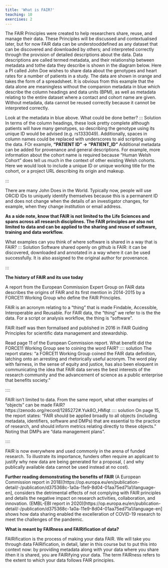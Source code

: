 ```yaml
---
title: 'What is FAIR?'
teaching: 10
exercises: 2
---
```


The FAIR Principles were created to help researchers share, reuse, and manage their data. These Principles will be discussed and contextualised later, but for now FAIR data can be understooddefined as any dataset that can be discovered and downloaded by others; and interpreted correctly through the provision of detailed descriptions about the data.
Data descriptions are called termed metadata, and their  relationship between metadata and tothe data they describe is shown in the diagram below.  Here a PI called John Doe wishes to share data about the genotypes and heart rates for a number of patients in a study.  The data are shown in orange and takes the form of a spreadsheet.  It is obvious from this example that the data alone are meaningless without the companion metadata in blue which describe the column headings and data units (BPM), as well as metadata relating to the entire dataset where a contact and cohort name are given.  Without metadata, data cannot be reused correctly because it cannot be interpreted correctly.



::: challenge
Look at the metadata in blue above.  What could be done better?
::: Solution
In terms of the column headings, these look pretty complete although patients will have many genotypes, so describing the genotype using its unique ID would be advised (e.g. rs1333049).  Additionally, spaces in column names could be replaced with underscores to aid scripting using the data.  FOr example, **“PATIENT ID” → “PATIENT_ID”**
Additional metadata can be added for provenance and general descriptions.  For example, more information about the cohort name is required because “Human Welsh Cohort” does tell us much in the context of other existing Welsh cohorts.  Here we would look to include a unique ID or unique working title for the cohort, or a project URL describing its origin and makeup.  
:::
:::

There are many John Does in the World.  Typically now, people will use ORCID IDs to uniquely identify themselves because this is a permanent ID and does not change when the details of an investigator changes, for example, when they change institution or email address.

**As a side note, know that FAIR is not limited to the Life Sciences and spans across all research disciplines. The FAIR principles are also not limited to data and can be applied to the sharing and reuse of software, training and data workflow.**

::: challenge
What examples can you think of where software is shared in a way that is FAIR?
::: Solution
Software shared openly on github is FAIR: it can be discovered, downloaded and annotated in a way where it can be used successfully.  It is also assigned to the original author for provenance.
:::
:::


**The history of FAIR and its use today**

A report from the European Commission Expert Group on FAIR data describes the origins of FAIR and its first mention in 2014-2015 by a FORCE11 Working Group who define the FAIR Principles.  

FAIR is an acronym relating to a “thing” that is made Findable, Accessible, Interoperable and Reusable.   For FAIR data, the “thing” we refer to is the the data.  For a script or analysis workflow, the thing is “software”.

FAIR itself was then formalised and published in 2016 in FAIR Guiding Principles for scientific data management and stewardship.

:::: challenge
Read page 11 of the European Commission report.  What benefit did the FORCE11 Working Group see to coining the word FAIR? 
:::: solution
The report states: “a FORCE11 Working Group coined the FAIR data definition, latching onto an arresting and rhetorically useful acronym. The word play with fairness, in the sense of equity and justice, has also been eloquent in communicating the idea that FAIR data serves the best interests of the research community and the advancement of science as a public enterprise that benefits society. ”
::::
::::

:::: challenge 
FAIR isn’t limited to data. From the same report, what other examples of “objects” can be made FAIR? https://zenodo.org/record/1285272#.Yuk8O_HMIqt
:::: solution
On page 15, the report states: “FAIR should be applied broadly to all objects (including metadata, identifiers, software and
DMPs) that are essential to the practice of research, and should inform metrics relating directly to these objects.”  Noting that DMPs are “data management plans”.
::::
::::


FAIR is now everywhere and used commonly in the arena of funded research.  To illustrate its importance, funders often require an applicant to justify why new data are being generated for a proposal, ( and why publically available data cannot be used instead at no cost).

::: callout
**Further reading demonstrating the benefits of FAIR**
(A European Commission report in 2018)[https://op.europa.eu/en/publication-detail/-/publication/d375368c-1a0a-11e9-8d04-01aa75ed71a1/language-en], considers the detrimental effects of not complying with FAIR principles and details the negative impact on research activities, collaboration, and innovation. 
(EMBL-EBI report in 2020)[https://op.europa.eu/en/publication-detail/-/publication/d375368c-1a0a-11e9-8d04-01aa75ed71a1/language-en] shows how data sharing enabled the excelleration of COVID-19 research to meet the challenges of the pandemic.
:::

**What is meant by FAIRness and FAIRification of data?**

FAIRification is the process of making your data FAIR.  We will take you through data FAIRification, in detail, later in this course but to put this into context now: by providing metadata along with your data where you share ithen it is shared, you are FAIRifying your data.
The term FAIRness refers to the extent to which your data follows FAIR principles.
